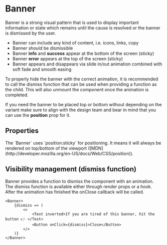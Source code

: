 
<Meta of={BannerStories} />

# Banner

Banner is a strong visual pattern that is used to display important information or state which remains until the
cause is resolved or the banner is dismissed by the user.

-   Banner can include any kind of content, i.e. icons, links, copy
-   Banner should be dismissible
-   Banner **info** and **success** appear at the bottom of the screen (sticky)
-   Banner **error** appears at the top of the screen (sticky)
-   Banner appears and disappears via slide in/out animation combined with soft fade and smooth easing

To properly hide the banner with the correct animation, it is recommended to call the dismiss function that can be used
when providing a function as the child. This will also unmount the component once the animation is completed.

If you need the banner to be placed top or bottom without depending on the variant make sure to align with the design team
and bear in mind that you can use the **position** prop for it.

<Primary />

## Properties

<ArgTypes of={BannerStories.Default} />

<Advice>
    The `Banner` uses `position:sticky` for positioning. It means it will always be rendered on top/bottom of the
    viewport ([MDN](http://developer.mozilla.org/en-US/docs/Web/CSS/position)).
</Advice>

## Visibility management (dismiss function)

Banner provides a function to dismiss the component with an animation.
The dismiss function is available either through render props or a hook.
After the animation has finished the onClose callback will be called.

<Story of={BannerStories.WithDismissedFn} />

```tsx
<Banner>
    {dismiss => (
        <>
            <Text inverted>If you are tired of this banner, hit the button 👉 </Text>
            <Button onClick={dismiss}>Close</Button>
        </>
    )}
</Banner>
```

<Stories includePrimary={false} />
